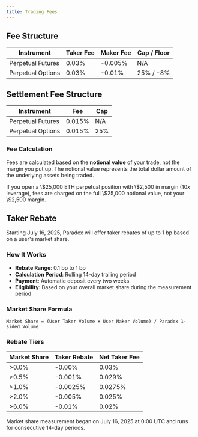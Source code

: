 ```yaml
---
title: Trading Fees
---
```


## Fee Structure

| Instrument        | Taker Fee | Maker Fee | Cap / Floor |
| ----------------- | --------- | --------- | ----------- |
| Perpetual Futures | 0.03%     | -0.005%   | N/A         |
| Perpetual Options | 0.03%     | -0.01%    | 25% / -8%   |

## Settlement Fee Structure

| Instrument        | Fee    | Cap |
| ----------------- | ------ | --- |
| Perpetual Futures | 0.015% | N/A |
| Perpetual Options | 0.015% | 25% |

### Fee Calculation

Fees are calculated based on the **notional value** of your trade, not the margin you put up.
The notional value represents the total dollar amount of the underlying assets being traded.

<Tip title="Fee Example">
  If you open a \$25,000 ETH perpetual position with \$2,500 in margin (10x
  leverage), fees are charged on the full \$25,000 notional value, not your
  \$2,500 margin.
</Tip>

## Taker Rebate

Starting July 16, 2025, Paradex will offer taker rebates of up to 1 bp based on a user's market share.

### How It Works

- **Rebate Range**: 0.1 bp to 1 bp
- **Calculation Period**: Rolling 14-day trailing period
- **Payment**: Automatic deposit every two weeks
- **Eligibility**: Based on your overall market share during the measurement period

### Market Share Formula

```
Market Share = (User Taker Volume + User Maker Volume) / Paradex 1-sided Volume
```

### Rebate Tiers

| Market Share | Taker Rebate | Net Taker Fee |
| ------------ | ------------ | ------------- |
| >0.0%        | -0.00%       | 0.03%         |
| >0.5%        | -0.001%      | 0.029%        |
| >1.0%        | -0.0025%     | 0.0275%       |
| >2.0%        | -0.005%      | 0.025%        |
| >6.0%        | -0.01%       | 0.02%         |

<Tip>
  Market share measurement began on July 16, 2025 at 0:00 UTC and runs for
  consecutive 14-day periods.
</Tip>

